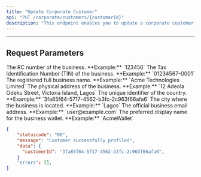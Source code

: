 ```yaml
---
title: "Update Corporate Customer"
api: "PUT /corporate/customers/{customerId}"
description: "This endpoint enables you to update a corporate customer profile"
---
```


---

## Request Parameters

<ParamField body="rcNumber" type="string" >
	The RC number of the business. **Example:** `123456`
</ParamField>

<ParamField body="tin" type="string" >
	The Tax Identification Number (TIN) of the business. **Example:**
	`01234567-0001`
</ParamField>

<ParamField body="fullBusinessName" type="string" >
	The registered full business name. **Example:** `Acme Technologies Limited`
</ParamField>

<ParamField body="businessAddress" type="string" >
	The physical address of the business. **Example:** `12 Adeola Odeku Street,
	Victoria Island, Lagos`
</ParamField>

<ParamField body="countryId" type="string" >
	The unique identifier of the country. **Example:**
	`3fa85f64-5717-4562-b3fc-2c963f66afa6`
</ParamField>

<ParamField body="city" type="string" >
	The city where the business is located. **Example:** `Lagos`
</ParamField>

<ParamField body="email" type="string" >
	The official business email address. **Example:** `user@example.com`
</ParamField>

<ParamField body="walletPreferredName" type="string" >
	The preferred display name for the business wallet. **Example:** `AcmeWallet`
</ParamField>

<ResponseExample>

```json
{
    "statuscode": "00",
    "message": "Customer successfully profiled",
    "data": {
      "customerId": "3fa85f64-5717-4562-b3fc-2c963f66afa6",
    }
    "errors": [],
}
```

</ResponseExample>
